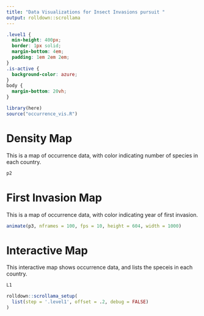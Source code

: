 ```yaml
---
title: "Data Visualizations for Insect Invasions pursuit "
output: rolldown::scrollama
---
```


```css
.level1 {
  min-height: 400px;
  border: 1px solid;
  margin-bottom: 4em;
  padding: 1em 2em 2em;
}
.is-active {
  background-color: azure;
}
body {
  margin-bottom: 20vh;
}
```


```r
library(here) 
source("occurrence_vis.R")
```


# Density Map

This is a map of occurrence data, with color indicating number of species in each country.

```r
p2
```


# First Invasion Map

This is a map of occurrence data, with color indicating year of first invasion.

```r
animate(p3, nframes = 100, fps = 10, height = 604, width = 1000)
```


# Interactive Map

This interactive map shows occurrence data, and lists the speceis in each country.

```r
L1
```


```r
rolldown::scrollama_setup(
  list(step = '.level1', offset = .2, debug = FALSE)
)
```
